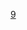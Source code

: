 {{Routemap
|inline=<includeonly>yes</includeonly>
|title=济南轨道交通9号线
|title-bg={{济南轨道交通颜色|9}}
|map=
<small>{{rmri|l}}{{站|二环北路}}、{{站|凤凰南路}}</small>~~[[济南轨道交通7号线|7号线<font color={{济南轨道交通颜色|7}}>█</font color>]]~~ ~~! !uextCONTgq\uextSTRq!~uextKBHFa!~exlINT\uextCONTfq\\~~ ~~{{站|黄河南岸||济南地铁}}~~[[济南轨道交通7号线|<font color={{济南轨道交通颜色|7}}>█</font color>7号线]]~~<small>{{站|韩家庄村}}、{{站|济北站}}{{rmri|r}}</small>
uextBHF\\~~ ~~{{站|胜利路||济南地铁}}
uextBHF\\~~ ~~{{站|华山||济南地铁}}
uextBHF\\~~ ~~{{站|华山路东}}
uextBHF\\~~ ~~{{站|荷花路}}
WASSERq\WASSERq!~uextSTR\WASSERq\\~~ ~~ ~~清河
uextBHF\\~~ ~~{{站|小清河东}}
uextBHF\\~~ ~~{{站|开源路}}
<small>{{rmri|l}}{{站|凤凰路||济南地铁}}、{{站|小高庄}}~~[[济南轨道交通6号线|6号线<font color={{济南轨道交通颜色|6}}>█</font color>]]</small>~~ ~~! !uextCONTgq\uextSTRq!~uextSTR!~exlINT\uextSTRq\uextSTR+r\~~ ~~{{站|王舍人北}}
<small>{{rmri|l}}{{站|王舍人}}、{{站|龙洞||济南}}</small>~~[[济南轨道交通3号线|3号线<font color={{济南轨道交通颜色|3}}>█</font color>]]~~ ~~! !utCONTgq\utSTRq!~uextSTR!~exlINT\utCONTfq\uextSTR!~MFADEf\~~ ~~{{站|裴家营}}~~[[济南轨道交通3号线|<font color={{济南轨道交通颜色|3}}>█</font color>3号线]]~~<small>[[济南东站 (济南地铁)|济南东站]]、{{站|遥墙机场}}{{rmri|r}}</small>
uextBHF\\~~ ~~{{站|路家}}
uextBHF\\~~ ~~{{站|毛庄||济南地铁}}
uextSTRe\\uextSTRe!~MFADEg
uexSTRl\uexSTR+l!~uexSTR+r\uexSTRr
uexKDSTe~~ ~~[[梁王车辆段]]
|bottom={{navbar|济南轨道交通9号线RDT}}
}}<noinclude>
{{rdt intro|[[济南轨道交通9号线]]}}
[[Category:济南轨道交通RDT|9]]
</noinclude>